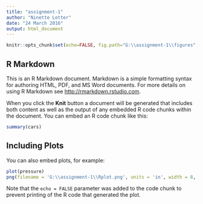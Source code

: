 ```yaml
---
title: "assignment-1"
author: "Ninette Lotter"
date: "24 March 2016"
output: html_document
---
```


```r
knitr::opts_chunk$set(echo=FALSE, fig.path="G:\\assignment-1\\figures", fig.height = 8, fig.width = 8, fig.align='center')
```

## R Markdown

This is an R Markdown document. Markdown is a simple formatting syntax for authoring HTML, PDF, and MS Word documents. For more details on using R Markdown see <http://rmarkdown.rstudio.com>.

When you click the **Knit** button a document will be generated that includes both content as well as the output of any embedded R code chunks within the document. You can embed an R code chunk like this:

```r
summary(cars)
```

## Including Plots

You can also embed plots, for example:

```r
plot(pressure)
png(filename = 'G:\\assignment-1\\Rplot.png', units = 'in', width = 8, height = 8, res = 720)
```

Note that the `echo = FALSE` parameter was added to the code chunk to prevent printing of the R code that generated the plot.
